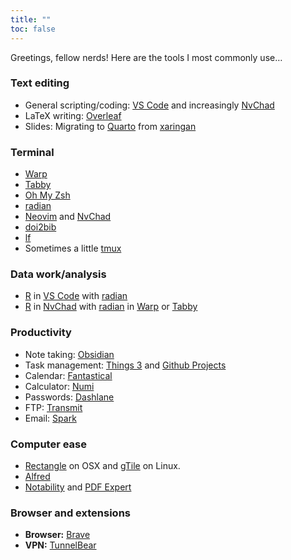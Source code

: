 ```yaml
---
title: ""
toc: false
---
```


Greetings, fellow nerds! Here are the tools I most commonly use...

### Text editing

- General scripting/coding: [VS Code](https://code.visualstudio.com/) and increasingly [NvChad](https://nvchad.com)
- LaTeX writing: [Overleaf](https://www.overleaf.com/)
- Slides: Migrating to [Quarto](https://quarto.org/) from [xaringan](https://slides.yihui.org/xaringan/#1)

### Terminal

- [Warp](https://www.warp.dev/)
- [Tabby](https://tabby.sh/)
- [Oh My Zsh](https://ohmyz.sh/)
- [radian](https://github.com/randy3k/radian)
- [Neovim](https://neovim.io/) and [NvChad](https://nvchad.com/)
- [doi2bib](https://doi2bib.readthedocs.io/en/latest/index.html)
- [lf](https://github.com/gokcehan/lf)
- Sometimes a little [tmux](https://github.com/tmux/tmux/)

### Data work/analysis

- [R](https://www.r-project.org/) in [VS Code](https://code.visualstudio.com/) with [radian](https://github.com/randy3k/radian)
- [R](https://www.r-project.org/) in [NvChad](https://nvchad.com) with [radian](https://github.com/randy3k/radian) in [Warp](https://www.warp.dev/) or [Tabby](https://tabby.sh/)

### Productivity

- Note taking: [Obsidian](https://obsidian.md/)
- Task management: [Things 3](https://culturedcode.com/things/) and [Github Projects](https://docs.github.com/en/issues/planning-and-tracking-with-projects/learning-about-projects/about-projects)
- Calendar: [Fantastical](https://flexibits.com/fantastical)
- Calculator: [Numi](https://numi.app/)
- Passwords: [Dashlane](https://www.dashlane.com/)
- FTP: [Transmit](https://panic.com/transmit/)
- Email: [Spark](https://sparkmailapp.com/)

### Computer ease

- [Rectangle](https://rectangleapp.com/) on OSX and [gTile](https://github.com/gTile/gTile) on Linux.
- [Alfred](https://www.alfredapp.com/)
- [Notability](https://notability.com) and [PDF Expert](https://pdfexpert.com/)

### Browser and extensions

- __Browser:__ [Brave](https://brave.com/)
- __VPN:__ [TunnelBear](https://www.tunnelbear.com/)


